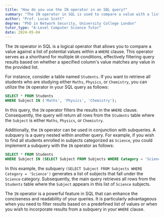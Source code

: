 ```yaml
---
title: "How do you use the IN operator in an SQL query?"
summary: "The IN operator in SQL is used to compare a value with a list of values in a WHERE clause."
author: "Prof. Lucas Scott"
degree: "PhD in Network Security, University College London"
tutor_type: "A-Level Computer Science Tutor"
date: 2024-05-04
---
```


The `IN` operator in SQL is a logical operator that allows you to compare a value against a list of potential values within a `WHERE` clause. This operator serves as a shorthand for multiple `OR` conditions, effectively filtering query results based on whether a specified column's value matches any value in the provided list.

For instance, consider a table named `Students`. If you want to retrieve all students who are studying either `Maths`, `Physics`, or `Chemistry`, you can utilize the `IN` operator in your SQL query as follows:

```sql
SELECT * FROM Students
WHERE Subject IN ('Maths', 'Physics', 'Chemistry');
```

In this query, the `IN` operator filters the results in the `WHERE` clause. Consequently, the query will return all rows from the `Students` table where the `Subject` is either `Maths`, `Physics`, or `Chemistry`.

Additionally, the `IN` operator can be used in conjunction with subqueries. A subquery is a query nested within another query. For example, if you wish to find all students enrolled in subjects categorized as `Science`, you could implement a subquery with the `IN` operator as follows:

```sql
SELECT * FROM Students
WHERE Subject IN (SELECT Subject FROM Subjects WHERE Category = 'Science');
```

In this example, the subquery `(SELECT Subject FROM Subjects WHERE Category = 'Science')` generates a list of subjects that fall under the `Science` category. Subsequently, the main query retrieves all rows from the `Students` table where the `Subject` appears in this list of `Science` subjects.

The `IN` operator is a powerful feature in SQL that can enhance the conciseness and readability of your queries. It is particularly advantageous when you need to filter results based on a predefined list of values or when you wish to incorporate results from a subquery in your `WHERE` clause.
    
